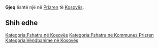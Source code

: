 {{Fshat në 
 | Emri                = Gjeq
 | EmriAlt                = 
 | NAME_SHORT_FORM=      
 | NAME_GENERIC=      
 | NAME_SORT_NAME_RO=      GJEQ
 | FULL_NAME_RO = Gjeq
 | FULL_NAME_ND_RO=Gjeq
 | SORT_NAME_RG=GJEQ
 | FULL_NAME_RG=Gjeq
 | FULL_NAME_ND_RG=Gjeq
 | SRP_NAME_SHORT_FORM=      
 | SRP_NAME_GENERIC=      
 | SRP_NAME_SORT_NAME_RO=      
 | SRP_FULL_NAME_RO = 
 | SRP_FULL_NAME_ND_RO=
 | SRP_SORT_NAME_RG=
 | SRP_FULL_NAME_RG=
 | SRP_FULL_NAME_ND_RG=
 | Emri (Rasa dhanore) = 
 | Figura              = 
 | Shteti              = Kosovo
 | Komuna              = Prizren
 | Kodi postar         = 
 | Sipërfaqja          = 

 | Popullsia           = 

 | Regj. i popullsisë  = 
 | Dend. e popullsisë  = 
 | Faqja zyrtare       = 
 <!--- Koordinatat ----> 
 | Gjerësia            = 42.161944
 | Gjatësia            = 20.702778
 | Lartësia            = 
}}
'''Gjeq''' është një [[]] në [[Prizren]] të [[Kosovës]].

<!-- == Gjeografia == -->
<!-- == Historia == -->
<!-- == Demografia == -->
== Shih edhe ==
{{Komuna Prizren}}
{{Kosovo-Administrata-Cung}}

[[Kategoria:Fshatra në Kosovës]]
[[Kategoria:Fshatra në Kommunes Prizren]]
[[Kategoria:Vendbanime në Kosovës]]